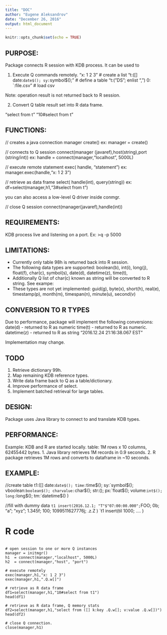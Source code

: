 ```yaml
---
title: "DOC"
author: "Eugene Aleksandrov"
date: "December 26, 2016"
output: html_document
---
```


```r
knitr::opts_chunk$set(echo = TRUE)
```


## PURPOSE:
Package connects R session with KDB process. It can be used to

1. Execute Q commands remotely. 
"x: 1 2 3"  # create a list
"t:([] date:`date$(); sy:`symbol$(); " # define a table
"t:("DS"; enlist ",") 0: `:file.csv" # load csv

Note: operation result is not returned back to R session.

2. Convert Q table result set into R data frame.

"select from t"
"10#select from t"


## FUNCTIONS:

// creates a java connection manager
create() 
ex: 
manager = create()

// connects to Q session
connect(manager (javaref),host(string),port (string/int))
ex: 
handle  = connect(manager,"localhost", 5000L) 

// execute remote statement
exec( handle, "statement")
ex:
manager.exec(handle,"x: 1 2 3")

// retrieve as data frame
select( handle(int), query(string))
ex:
df=select(manager,h1,"3#select from t")

you can also access a low-level Q driver 
inside conmgr.

// close Q session
connect(manager(javaref),handle(int))


## REQUIREMENTS:
KDB process live and listening on a  port.
Ex: >q -p 5000


## LIMITATIONS:
- Currently only table 98h is returned back into R session.
- The following data types are supported: 
boolean(b), int(i), long(j), float(f), char(c), symbol(s), 
date(d), datetime(z), time(t), 
- Additionally Q list of char(c) known as string 
will be converted to R string. See exampe:
- These types are not yet implemented:
guid(g), byte(x), short(h), real(e), timestamp(p), month(m),
timespan(n), minute(u), second(v)

## CONVERSION TO R TYPES
Due to performance, package will implement 
the following conversions:
date(d) - returned to R as numeric
time(t) - returned to R as numeric. 
datetime(z) - returned to R as string "2016.12.24 21:16:38.067 EST"

Implementation may change.

## TODO
1. Retrieve dictionary 99h.
2. Map remaining KDB reference types.
3. Write data frame back to Q as a table/dictionary.
4. Improve performance of select.
5. Implement batched retrieval for large tables.


## DESIGN:
Package uses Java library to connect to 
and translate KDB types.


## PERFORMANCE:
Example:
KDB and R are started locally.
table: 1M rows x 10 columns, 62455442 bytes.
1. Java library retrieves 1M records in 0.9 seconds.
2. R package retrieves 1M rows and converts to dataframe in ~10 seconds.

## EXAMPLE:

//create table
t1:([] date:`date$(); time:`time$(); sy:`symbol$(); vboolean:`boolean$(); charvalue:`char$(); str:();  px:`float$(); volume:`int$(); long:`long$(); tm:`datetime$() )

//fill with dummy data
`t1 insert(2016.12.1; "T"$"07:00:00.000"; `FOO; 0b; "a"; "xyz"; 1.345f; 100; 1099511627776j; .z.Z  )
`t1 insert(til 1000; .... )

# R code
```

# open session to one or more Q instances
manager = initmgr()
h1  = connect(manager,"localhost", 5000L)
h2  = connect(manager,"host", "port") 

# execute remotely
exec(manager,h1,"x: 1 2 3")
exec(manager,h1,".Q.w[]")

# retrieve as R data frame
df1=select(manager,h1,"10#select from t1")
head(df1)

# retrieve as R data frame, Q memory stats
df2=select(manager,h1,"select from ([] k:key .Q.w[]; v:value .Q.w[])")
head(df2)

# close Q connection.
close(manager,h1)
```


